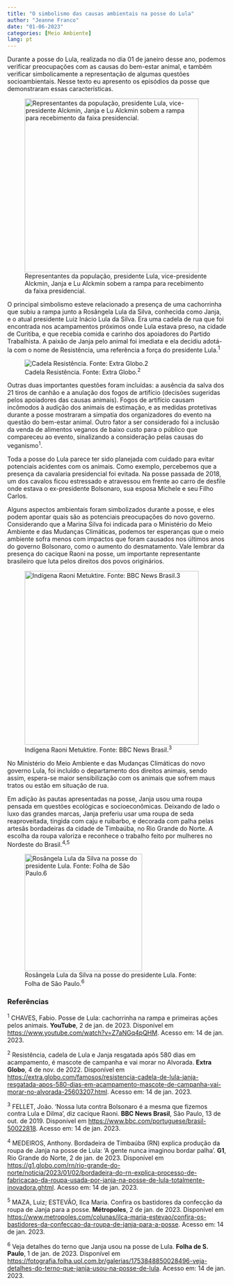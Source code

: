 ---
title: "O simbolismo das causas ambientais na posse do Lula"
author: "Jeanne Franco"
date: "01-06-2023"
categories: [Meio Ambiente]
lang: pt
---

Durante a posse do Lula, realizada no dia 01 de janeiro desse ano, podemos verificar preocupações com as causas do bem-estar animal, e também verificar simbolicamente a representação de algumas questões socioambientais. Nesse texto eu apresento os episódios da posse que demonstraram essas características.

![Representantes da população, presidente Lula, vice-presidente Alckmin, Janja e Lu Alckmin sobem a rampa para recebimento da faixa presidencial.](images/rampa_posse.png){width="400"}

O principal simbolismo esteve relacionado a presença de uma cachorrinha que subiu a rampa junto a Rosângela Lula da Silva, conhecida como Janja, e o atual presidente Luiz Inácio Lula da Silva. Era uma cadela de rua que foi encontrada nos acampamentos próximos onde Lula estava preso, na cidade de Curitiba, e que recebia comida e carinho dos apoiadores do Partido Trabalhista. A paixão de Janja pelo animal foi imediata e ela decidiu adotá-la com o nome de Resistência, uma referência a força do presidente Lula.^1^

![Cadela Resistência. Fonte: Extra Globo.^2^](images/res3.jpeg.jpg)

Outras duas importantes questões foram incluídas: a ausência da salva dos 21 tiros de canhão e a anulação dos fogos de artifício (decisões sugeridas pelos apoiadores das causas animais). Fogos de artifício causam incômodos à audição dos animais de estimação, e as medidas protetivas durante a posse mostraram a simpatia dos organizadores do evento na questão do bem-estar animal. Outro fator a ser considerado foi a inclusão da venda de alimentos veganos de baixo custo para o público que compareceu ao evento, sinalizando a consideração pelas causas do veganismo^1^.

Toda a posse do Lula parece ter sido planejada com cuidado para evitar potenciais acidentes com os animais. Como exemplo, percebemos que a presença da cavalaria presidencial foi evitada. Na posse passada de 2018, um dos cavalos ficou estressado e atravessou em frente ao carro de desfile onde estava o ex-presidente Bolsonaro, sua esposa Michele e seu Filho Carlos.

Alguns aspectos ambientais foram simbolizados durante a posse, e eles podem apontar quais são as potenciais preocupações do novo governo. Considerando que a Marina Silva foi indicada para o Ministério do Meio Ambiente e das Mudanças Climáticas, podemos ter esperanças que o meio ambiente sofra menos com impactos que foram causados nos últimos anos do governo Bolsonaro, como o aumento do desmatamento. Vale lembrar da presença do cacique Raoni na posse, um importante representante brasileiro que luta pelos direitos dos povos originários.

![Indígena Raoni Metuktire. Fonte: BBC News Brasil.^3^](images/raoni.jpg){width="400"}

No Ministério do Meio Ambiente e das Mudanças Climáticas do novo governo Lula, foi incluído o departamento dos direitos animais, sendo assim, espera-se maior sensibilização com os animais que sofrem maus tratos ou estão em situação de rua.

Em adição às pautas apresentadas na posse, Janja usou uma roupa pensada em questões ecológicas e socioeconômicas. Deixando de lado o luxo das grandes marcas, Janja preferiu usar uma roupa de seda reaproveitada, tingida com caju e ruibarbo, e decorada com palha pelas artesãs bordadeiras da cidade de Timbaúba, no Rio Grande do Norte. A escolha da roupa valoriza e reconhece o trabalho feito por mulheres no Nordeste do Brasil.^4,5^

![Rosângela Lula da Silva na posse do presidente Lula. Fonte: Folha de São Paulo.^6^](images/janja.png){width="270"}

### Referências

^1^ CHAVES, Fabio. Posse de Lula: cachorrinha na rampa e primeiras ações pelos animais. **YouTube**, 2 de jan. de 2023. Disponível em <https://www.youtube.com/watch?v=Z7aNGq4pQHM>. Acesso em: 14 de jan. 2023.

^2^ Resistência, cadela de Lula e Janja resgatada após 580 dias em acampamento, é mascote de campanha e vai morar no Alvorada. **Extra Globo**, 4 de nov. de 2022. Disponível em <https://extra.globo.com/famosos/resistencia-cadela-de-lula-janja-resgatada-apos-580-dias-em-acampamento-mascote-de-campanha-vai-morar-no-alvorada-25603207.html>. Acesso em: 14 de jan. 2023.

^3^ FELLET, João. 'Nossa luta contra Bolsonaro é a mesma que fizemos contra Lula e Dilma', diz cacique Raoni. **BBC News Brasil**, São Paulo, 13 de out. de 2019. Disponível em <https://www.bbc.com/portuguese/brasil-50022818>. Acesso em: 14 de jan. 2023.

^4^ MEDEIROS, Anthony. Bordadeira de Timbaúba (RN) explica produção da roupa de Janja na posse de Lula: 'A gente nunca imaginou bordar palha'. **G1**, Rio Grande do Norte, 2 de jan. de 2023. Disponível em <https://g1.globo.com/rn/rio-grande-do-norte/noticia/2023/01/02/bordadeira-do-rn-explica-processo-de-fabricacao-da-roupa-usada-por-janja-na-posse-de-lula-totalmente-inovadora.ghtml>. Acesso em: 14 de jan. 2023.

^5^ MAZA, Luiz; ESTEVÃO, Ilca Maria. Confira os bastidores da confecção da roupa de Janja para a posse. **Métropoles**, 2 de jan. de 2023. Disponível em <https://www.metropoles.com/colunas/ilca-maria-estevao/confira-os-bastidores-da-confeccao-da-roupa-de-janja-para-a-posse>. Acesso em: 14 de jan. 2023.

^6^ Veja detalhes do terno que Janja usou na posse de Lula. **Folha de S. Paulo**, 1 de jan. de 2023. Disponível em <https://fotografia.folha.uol.com.br/galerias/1753848850028496-veja-detalhes-do-terno-que-janja-usou-na-posse-de-lula>. Acesso em: 14 de jan. 2023.
